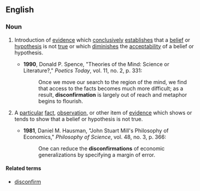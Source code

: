 ==English==

===Noun===
{{en-noun}}

# {{chiefly|philosophy|uncountable}} Introduction of [[evidence]] which [[conclusively]] [[establishes]] that a [[belief]] or [[hypothesis]] is not [[true]] or which [[diminishes]] the [[acceptability]] of a belief or hypothesis.
#*'''1990''', Donald P. Spence, "Theories of the Mind: Science or Literature?," ''Poetics Today'', vol. 11, no. 2, p. 331:
#*:Once we move our search to the region of the mind, we find that access to the facts becomes much more difficult; as a result, '''disconfirmation''' is largely out of reach and metaphor begins to flourish.
# {{countable}} A [[particular]] [[fact]], [[observation]], or other item of [[evidence]] which shows or tends to show that a belief or hypothesis is not true.
#*'''1981''', Daniel M. Hausman, "John Stuart Mill's Philosophy of Economics," ''Philosophy of Science'', vol. 48, no. 3, p. 366:
#*:One can reduce the '''disconfirmations''' of economic generalizations by specifying a margin of error.

====Related terms====
* [[disconfirm]]